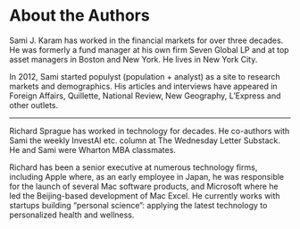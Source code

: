 # About the Authors {.unnumbered}

Sami J. Karam has worked in the financial markets for over three decades. He was formerly a fund manager at his own firm Seven Global LP and at top asset managers in Boston and New York. He lives in New York City.

In 2012, Sami started populyst (population + analyst) as a site to research markets and demographics. His articles and interviews have appeared in Foreign Affairs, Quillette, National Review, New Geography, L’Express and other outlets.


***

Richard Sprague has worked in technology for decades. He co-authors with Sami the weekly InvestAI etc. column at The Wednesday Letter Substack. He and Sami were Wharton MBA classmates. 

Richard has been a senior executive at numerous technology firms, including Apple where, as an early employee in Japan, he was responsible for the launch of several Mac software products, and Microsoft where he led the Beijing-based development of Mac Excel. He currently works with startups building "personal science": applying the latest technology to personalized health and wellness.
